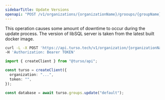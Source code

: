 ```yaml
---
sidebarTitle: Update Versions
openapi: "POST /v1/organizations/{organizationName}/grooups/{groupName}/update"
---
```


<Warning>

This operation causes some amount of downtime to occur during the update process. The version of libSQL server is taken from the latest built docker image.

</Warning>

<RequestExample>

```bash cURL
curl -L -X POST 'https://api.turso.tech/v1/organization/{organizationName}/groups/{groupName}/update' \
-H 'Authorization: Bearer TOKEN'
```

```ts Node.js
import { createClient } from "@turso/api";

const turso = createClient({
  organization: "...",
  token: "",
});

const database = await turso.groups.update("default");
```

</RequestExample>
